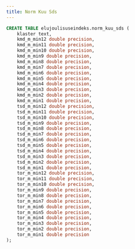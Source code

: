 ```yaml
---
title: Norm Kuu Sds
---
```

```sql
CREATE TABLE elujoulisuseindeks.norm_kuu_sds (
    klaster text,
    kmd_m_min12 double precision,
    kmd_m_min11 double precision,
    kmd_m_min10 double precision,
    kmd_m_min9 double precision,
    kmd_m_min8 double precision,
    kmd_m_min7 double precision,
    kmd_m_min6 double precision,
    kmd_m_min5 double precision,
    kmd_m_min4 double precision,
    kmd_m_min3 double precision,
    kmd_m_min2 double precision,
    kmd_m_min1 double precision,
    tsd_m_min12 double precision,
    tsd_m_min11 double precision,
    tsd_m_min10 double precision,
    tsd_m_min9 double precision,
    tsd_m_min8 double precision,
    tsd_m_min7 double precision,
    tsd_m_min6 double precision,
    tsd_m_min5 double precision,
    tsd_m_min4 double precision,
    tsd_m_min3 double precision,
    tsd_m_min2 double precision,
    tsd_m_min1 double precision,
    tor_m_min12 double precision,
    tor_m_min11 double precision,
    tor_m_min10 double precision,
    tor_m_min9 double precision,
    tor_m_min8 double precision,
    tor_m_min7 double precision,
    tor_m_min6 double precision,
    tor_m_min5 double precision,
    tor_m_min4 double precision,
    tor_m_min3 double precision,
    tor_m_min2 double precision,
    tor_m_min1 double precision
);
```